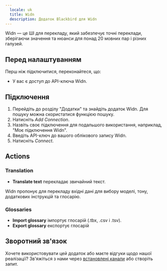 ```yaml
---
  locale: uk
  title: Widn
  description: Додаток Blackbird для Widn
---
```


<LinkCard title="Переглянути на Github" target="_blank" href="https://github.com/bb-io/Widn" icon="github" />

Widn — це ШІ для перекладу, який забезпечує точні переклади, зберігаючи значення та нюанси для понад 20 мовних пар і різних галузей.

## Перед налаштуванням

Перш ніж підключитися, переконайтеся, що:

- У вас є доступ до API-ключа Widn.

## Підключення

1. Перейдіть до розділу "Додатки" та знайдіть додаток Widn. Для пошуку можна скористатися функцією пошуку.
2. Натисніть _Add Connection_.
3. Назвіть своє підключення для подальшого використання, наприклад, "Моє підключення Widn".
4. Введіть API-ключ до вашого облікового запису Widn.
5. Натисніть _Connect_.

## Actions

### Translation 

- **Translate text** перекладає звичайний текст.

Widn пропонує для перекладу вхідні дані для вибору моделі, тону, додаткових інструкцій та глосарію.

### Glossaries 

- **Import glossary** імпортує глосарій (.tbx, .csv і .tsv).
- **Export glossary** експортує глосарій

## Зворотний зв'язок

Хочете використовувати цей додаток або маєте відгуки щодо нашої реалізації? Зв'яжіться з нами через [встановлені канали](https://www.blackbird.io/) або створіть запит.